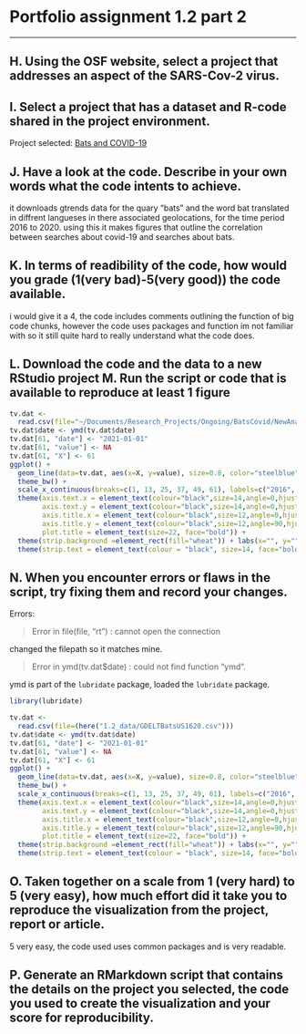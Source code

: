 # Portfolio assignment 1.2 part 2

***

## H. Using the OSF website, select a project that addresses an aspect of the SARS-Cov-2 virus.
## I. Select a project that has a dataset and R-code shared in the project environment.

Project selected: [Bats and COVID-19](https://osf.io/wxh6a/)  

## J. Have a look at the code. Describe in your own words what the code intents to achieve.

it downloads gtrends data for the quary "bats" and the word bat translated in diffrent langueses in there associated geolocations, for the time period 2016 to 2020. using this it makes figures that outline the correlation between searches about covid-19 and searches about bats.  

## K. In terms of readibility of the code, how would you grade (1(very bad)-5(very good)) the code available.

i would give it a 4, the code includes comments outlining the function of big code chunks, however the code uses packages and function im not familiar with so it still quite hard to really understand what the code does.   
 
## L. Download the code and the data to a new RStudio project M. Run the script or code that is available to reproduce at least 1 figure

```r
tv.dat <- 
  read.csv(file="~/Documents/Research_Projects/Ongoing/BatsCovid/NewAnalysis_Dec2020/Data/Weekly/USTelevision/GDELTBatsUS1620.csv")
tv.dat$date <- ymd(tv.dat$date)
tv.dat[61, "date"] <- "2021-01-01"
tv.dat[61, "value"] <- NA
tv.dat[61, "X"] <- 61
ggplot() + 
  geom_line(data=tv.dat, aes(x=X, y=value), size=0.8, color="steelblue", linetype="solid") + 
  theme_bw() + 
  scale_x_continuous(breaks=c(1, 13, 25, 37, 49, 61), labels=c("2016", "2017", "2018", "2019", "2020", "2021")) +
  theme(axis.text.x = element_text(colour="black",size=14,angle=0,hjust=.5,vjust=.5,face="plain"),
        axis.text.y = element_text(colour="black",size=14,angle=0,hjust=1,vjust=0,face="plain"),  
        axis.title.x = element_text(colour="black",size=12,angle=0,hjust=.5,vjust=.5,face="plain"),
        axis.title.y = element_text(colour="black",size=12,angle=90,hjust=.5,vjust=.5,face="plain"),
        plot.title = element_text(size=22, face="bold")) +
  theme(strip.background =element_rect(fill="wheat")) + labs(x="", y="") +
  theme(strip.text = element_text(colour = "black", size=14, face="bold"))
```

## N. When you encounter errors or flaws in the script, try fixing them and record your changes.

Errors:

>Error in file(file, "rt") : cannot open the connection  

changed the filepath so it matches mine.

>Error in ymd(tv.dat$date) : could not find function "ymd".     

ymd is part of the `lubridate` package, loaded the `lubridate` package.   

```r
library(lubridate)

tv.dat <- 
  read.csv(file=(here("1.2_data/GDELTBatsUS1620.csv")))
tv.dat$date <- ymd(tv.dat$date)
tv.dat[61, "date"] <- "2021-01-01"
tv.dat[61, "value"] <- NA
tv.dat[61, "X"] <- 61
ggplot() + 
  geom_line(data=tv.dat, aes(x=X, y=value), size=0.8, color="steelblue", linetype="solid") + 
  theme_bw() + 
  scale_x_continuous(breaks=c(1, 13, 25, 37, 49, 61), labels=c("2016", "2017", "2018", "2019", "2020", "2021")) +
  theme(axis.text.x = element_text(colour="black",size=14,angle=0,hjust=.5,vjust=.5,face="plain"),
        axis.text.y = element_text(colour="black",size=14,angle=0,hjust=1,vjust=0,face="plain"),  
        axis.title.x = element_text(colour="black",size=12,angle=0,hjust=.5,vjust=.5,face="plain"),
        axis.title.y = element_text(colour="black",size=12,angle=90,hjust=.5,vjust=.5,face="plain"),
        plot.title = element_text(size=22, face="bold")) +
  theme(strip.background =element_rect(fill="wheat")) + labs(x="", y="") +
  theme(strip.text = element_text(colour = "black", size=14, face="bold"))
```

## O. Taken together on a scale from 1 (very hard) to 5 (very easy), how much effort did it take you to reproduce the visualization from the project, report or article.

5 very easy, the code used uses common packages and is very readable. 

## P. Generate an RMarkdown script that contains the details on the project you selected, the code you used to create the visualization and your score for reproducibility.

